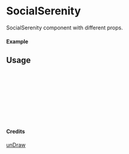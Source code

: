 
<Meta of={SocialSerenity} title="unDraw/SocialSerenity" />

# SocialSerenity

SocialSerenity component with different props.

#### Example

<Canvas of={SocialSerenity.Primary} />

## Usage

```ts
import { SocialSerenity } from "yadl-ui";

const Example = () => {
  return (
      <SocialSerenity />
  );
};

export default Example;
```

#### Credits
[unDraw](https://undraw.co/illustrations)
